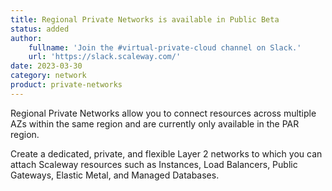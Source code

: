 ```yaml
---
title: Regional Private Networks is available in Public Beta
status: added
author:
    fullname: 'Join the #virtual-private-cloud channel on Slack.'
    url: 'https://slack.scaleway.com/'
date: 2023-03-30
category: network
product: private-networks
---
```


Regional Private Networks allow you to connect resources across multiple AZs within the same region and are currently only available in the PAR region. 

Create a dedicated, private, and flexible Layer 2 networks to which you can attach Scaleway resources such as Instances, Load Balancers, Public Gateways, Elastic Metal, and Managed Databases.

